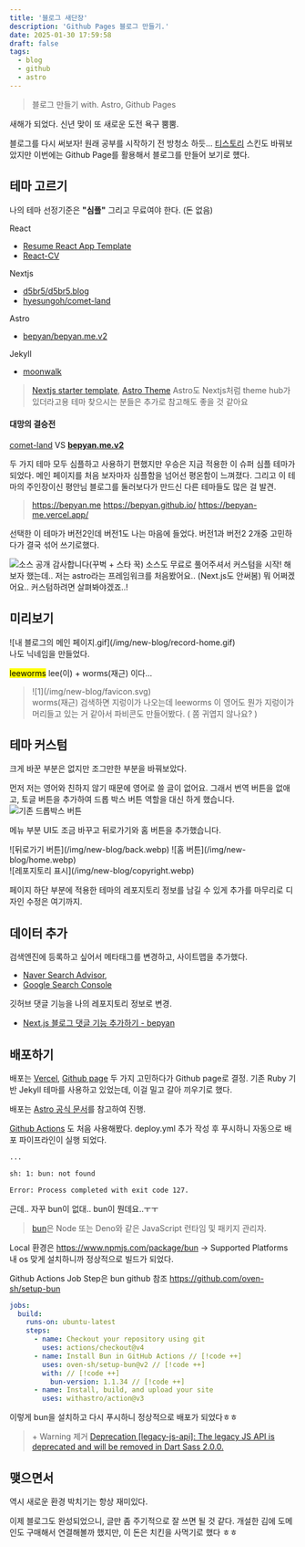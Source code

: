 ```yaml
---
title: '블로그 새단장'
description: 'Github Pages 블로그 만들기.'
date: 2025-01-30 17:59:58
draft: false
tags:
  - blog
  - github
  - astro
---
```


> 블로그 만들기 with. Astro, Github Pages

새해가 되었다.
신년 맞이 또 새로운 도전 욕구 뿜뿜.

블로그를 다시 써보자!
원래 공부를 시작하기 전 방청소 하듯... [티스토리](https://ljg960730.tistory.com/) 스킨도 바꿔보았지만
이번에는 Github Page를 활용해서 블로그를 만들어 보기로 헀다.

## 테마 고르기

나의 테마 선정기준은 **"심플"**
그리고 무료여야 한다. (돈 없음)

React
- [Resume React App Template](https://github.com/webeetle/resume-react-app?tab=readme-ov-file)
- [React-CV](https://github.com/sbayd/react-cv)

Nextjs
- [d5br5/d5br5.blog](https://github.com/d5br5/d5br5.blog)
- [hyesungoh/comet-land](https://github.com/hyesungoh/comet-land)

Astro
- [bepyan/bepyan.me.v2](https://github.com/bepyan/bepyan.me.v2)

Jekyll
- [moonwalk](https://github.com/abhinavs/moonwalk)

>
> [Nextjs starter template](https://vercel.com/templates/next.js), [Astro Theme](https://astro.build/themes/)
> Astro도 Nextjs처럼 theme hub가 있더라고용
> 테마 찾으시는 분들은 추가로 참고해도 좋을 것 같아요


#### 대망의 결승전
[comet-land](https://github.com/hyesungoh/comet-land) VS **[bepyan.me.v2](https://github.com/bepyan/bepyan.me.v2)**

두 가지 테마 모두 심플하고 사용하기 편했지만 우승은 지금 적용한 이 슈퍼 심플 테마가 되었다.
메인 페이지를 처음 보자마자 심플함을 넘어선 평온함이 느껴졌다.
그리고 이 테마의 주인장이신 평안님 블로그를 둘러보다가 만드신 다른 테마들도 많은 걸 발견.
> https://bepyan.me
> https://bepyan.github.io/
> https://bepyan-me.vercel.app/

선택한 이 테마가 버전2인데 버전1도 나는 마음에 들었다.
버전1과 버전2 2개중 고민하다가 결국 섞어 쓰기로했다.

![소스 공개 감사합니다(꾸벅 + 스타 꾹)](/img/new-blog/original-star.webp)
소스도 무료로 풀어주셔서 커스텀을 시작! 해보자 했는데..
저는 astro라는 프레임워크를 처음봤어요.. (Next.js도 안써봄)
뭐 어쩌겠어요.. 커스텀하려면 살펴봐야겠죠..!

## 미리보기
<div class="flex" style="gap:1px;">
    ![내 블로그의 메인 페이지.gif](/img/new-blog/record-home.gif)
</div>
나도 닉네임을 만들었다.

<mark>leeworms</mark> lee(이) + worms(재근) 이다...

>
> <div class="mx-auto flex gap-2">
>     ![1](/img/new-blog/favicon.svg)
> </div>
> worms(재근) 검색하면 지렁이가 나오는데
> leeworms 이 영어도 뭔가 지렁이가 머리들고 있는 거 같아서
> 파비콘도 만들어봤다. ( 쫌 귀엽지 않나요? )

## 테마 커스텀
크게 바꾼 부분은 없지만 조그만한 부분을 바꿔보았다.

먼저 저는 영어와 친하지 않기 때문에 영어로 쓸 글이 없어요.
그래서 번역 버튼을 없애고, 토글 버튼을 추가하여 드롭 박스 버튼 역할을 대신 하게 했습니다.
![기존 드롭박스 버튼](/img/new-blog/original-dropbox.gif)

메뉴 부분 UI도 조금 바꾸고 뒤로가기와 홈 버튼을 추가했습니다.
<div class="flex" style="gap:1px;">
    ![뒤로가기 버튼](/img/new-blog/back.webp)
    ![홈 버튼](/img/new-blog/home.webp)
</div>

<div class="flex" style="gap:1px;">
    ![레포지토리 표시](/img/new-blog/copyright.webp)
</div>

페이지 하단 부분에 적용한 테마의 레포지토리 정보를 남길 수 있게 추가를 마무리로 디자인 수정은 여기까지.


## 데이터 추가

검색엔진에 등록하고 싶어서 메타태그를 변경하고, 사이트맵을 추가했다.
- [Naver Search Advisor](https://searchadvisor.naver.com/),
- [Google Search Console](https://search.google.com/search-console)

깃허브 댓글 기능을 나의 레포지토리 정보로 변경.
- [Next.js 블로그 댓글 기능 추가하기 - bepyan](https://bepyan.github.io/blog/nextjs-blog/6-comments)


## 배포하기
배포는 [Vercel](https://vercel.com/), [Github page](https://pages.github.com/) 두 가지 고민하다가 Github page로 결정.
기존 Ruby 기반 Jekyll 테마를 사용하고 있었는데, 이걸 밀고 갈아 끼우기로 했다.

배포는 [Astro 공식 문서](https://docs.astro.build/ko/guides/deploy/github)를 참고하여 진행.

[Github Actions](https://github.com/features/actions) 도 처음 사용해봤다.
deploy.yml 추가 작성 후 푸시하니 자동으로 배포 파이프라인이 실행 되었다.

```bash
...

sh: 1: bun: not found

Error: Process completed with exit code 127.
```
근데.. 자꾸 bun이 없대.. bun이 뭔데요..ㅜㅜ

>[bun](https://bun.sh/)은 Node 또는 Deno와 같은 JavaScript 런타임 및 패키지 관리자.

Local 환경은
https://www.npmjs.com/package/bun -> Supported Platforms
내 os 맞게 설치하니까 정상적으로 빌드가 되었다.

Github Actions Job Step은  bun github 참조
https://github.com/oven-sh/setup-bun


```yaml title="deploy.yml" caption="Bun 설치 Step 추가"
jobs:
  build:
    runs-on: ubuntu-latest
    steps:
      - name: Checkout your repository using git
        uses: actions/checkout@v4
      - name: Install Bun in GitHub Actions // [!code ++]
        uses: oven-sh/setup-bun@v2 // [!code ++]
        with: // [!code ++]
          bun-version: 1.1.34 // [!code ++]
      - name: Install, build, and upload your site
        uses: withastro/action@v3
```



이렇게 bun을 설치하고 다시 푸시하니 정상적으로 배포가 되었다ㅎㅎ

> \+ Warning 제거
> [Deprecation [legacy-js-api]: The legacy JS API is deprecated and will be removed in Dart Sass 2.0.0.](https://www.fparedes.com/blog/solve-js-api-deprecation-in-dart-sass-in-astro/)


## 맺으면서

역시 새로운 환경 박치기는 항상 재미있다.

이제 블로그도 완성되었으니, 글만 좀 주기적으로 잘 쓰면 될 것 같다.
개설한 김에 도메인도 구매해서 연결해볼까 했지만, 이 돈은 치킨을 사먹기로 했다 ㅎㅎ
